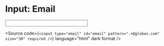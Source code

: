 
<Meta title="Atoms/Form/Input: Email" />

# Input: Email

<Unstyled>
  <input
    type="email"
    id="email"
    pattern=".+@globex\.com"
    size="30"
    required
  />
</Unstyled>

<Source
  code={`
    <input
      type="email"
      id="email"
      pattern=".+@globex.com"
      size="30"
      required
    />
  `}
  language="html"
  dark
  format
/>